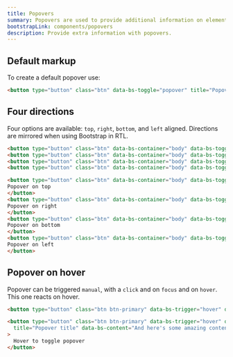 ```yaml
---
title: Popovers
summary: Popovers are used to provide additional information on elements where a simple tooltip is not sufficient.
bootstrapLink: components/popovers
description: Provide extra information with popovers.
---
```


## Default markup

To create a default popover use:

```html example centered
<button type="button" class="btn" data-bs-toggle="popover" title="Popover title" data-bs-content="And here's some amazing content. It's very engaging. Right?">Click to toggle popover</button>
```

## Four directions

Four options are available: `top`, `right`, `bottom`, and `left` aligned. Directions are mirrored when using Bootstrap in RTL.

```html example centered separated
<button type="button" class="btn" data-bs-container="body" data-bs-toggle="popover" data-bs-placement="top" data-bs-content="Top popover">Popover on top</button>
<button type="button" class="btn" data-bs-container="body" data-bs-toggle="popover" data-bs-placement="right" data-bs-content="Right popover">Popover on right</button>
<button type="button" class="btn" data-bs-container="body" data-bs-toggle="popover" data-bs-placement="bottom" data-bs-content="Bottom popover">Popover on bottom</button>
<button type="button" class="btn" data-bs-container="body" data-bs-toggle="popover" data-bs-placement="left" data-bs-content="Left popover">Popover on left</button>
```

```html
<button type="button" class="btn" data-bs-container="body" data-bs-toggle="popover" data-bs-placement="top" data-bs-content="Top popover">
Popover on top
</button>
<button type="button" class="btn" data-bs-container="body" data-bs-toggle="popover" data-bs-placement="right" data-bs-content="Right popover">
Popover on right
</button>
<button type="button" class="btn" data-bs-container="body" data-bs-toggle="popover" data-bs-placement="bottom" data-bs-content="Bottom popover">
Popover on bottom
</button>
<button type="button" class="btn" data-bs-container="body" data-bs-toggle="popover" data-bs-placement="left" data-bs-content="Left popover">
Popover on left
</button>
```

## Popover on hover

Popover can be triggered `manual`, with a `click` and on `focus` and on `hover`. This one reacts on hover.

```html example centered
<button type="button" class="btn btn-primary" data-bs-trigger="hover" data-bs-toggle="popover" title="Popover title" data-bs-content="And here's some amazing content. It's very engaging. Right?">Hover to toggle popover</button>
```

```html
<button type="button" class="btn btn-primary" data-bs-trigger="hover" data-bs-toggle="popover"
  title="Popover title" data-bs-content="And here's some amazing content. It's very engaging. Right?"
>
  Hover to toggle popover
</button>
```
